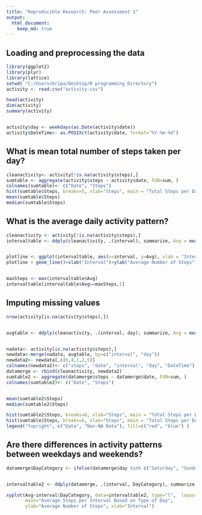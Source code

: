 ---
title: "Reproducible Research: Peer Assessment 1"
output: 
  html_document:
    keep_md: true
---

## Loading and preprocessing the data


```{r}
library(ggplot2)
library(plyr)
library(lattice)
setwd( "C:/Users/Kripa/Desktop/R programming Directory")
activity <- read.csv("activity.csv")

head(activity)
dim(activity)
summary(activity)


activity$day <- weekdays(as.Date(activity$date))
activity$DateTime<- as.POSIXct(activity$date, format="%Y-%m-%d")
```

## What is mean total number of steps taken per day?


```{r}

cleanactivity<- activity[!is.na(activity$steps),]
sumtable <- aggregate(activity$steps ~ activity$date, FUN=sum, )
colnames(sumtable)<- c("Date", "Steps")
hist(sumtable$Steps, breaks=5, xlab="Steps", main = "Total Steps per Day", col="red")
mean(sumtable$Steps)
median(sumtable$Steps)

```

## What is the average daily activity pattern?
```{r}

cleanactivity <- activity[!is.na(activity$steps),]
intervaltable <- ddply(cleanactivity, .(interval), summarize, Avg = mean(steps))


plotline <- ggplot(intervaltable, aes(x=interval, y=Avg), xlab = "Interval", ylab="Average Number of Steps")
plotline + geom_line()+xlab("Interval")+ylab("Average Number of Steps")+ggtitle("Average Number of Steps per Interval")


maxSteps <- max(intervaltable$Avg)
intervaltable[intervaltable$Avg==maxSteps,1]

```

## Imputing missing values
```{r}

nrow(activity[is.na(activity$steps),])


avgtable <- ddply(cleanactivity, .(interval, day), summarize, Avg = mean(steps))


nadata<- activity[is.na(activity$steps),]
newdata<-merge(nadata, avgtable, by=c("interval", "day"))
newdata2<- newdata[,c(6,4,1,2,5)]
colnames(newdata2)<- c("steps", "date", "interval", "day", "DateTime")
datamerge <- rbind(cleanactivity, newdata2)
sumtable2 <- aggregate(datamerge$steps ~ datamerge$date, FUN=sum, )
colnames(sumtable2)<- c("Date", "Steps")


mean(sumtable2$Steps)
median(sumtable2$Steps)

hist(sumtable2$Steps, breaks=6, xlab="Steps", main = "Total Steps per Day with NAs Fixed", col="red")
hist(sumtable$Steps, breaks=6, xlab="Steps", main = "Total Steps per Day with NAs Fixed", col="blue", add=T)
legend("topright", c("Data", "Non-NA Data"), fill=c("red", "blue") )

```


## Are there differences in activity patterns between weekdays and weekends?
```{r}

datamerge$DayCategory <- ifelse(datamerge$day %in% c("Saturday", "Sunday"), "Weekend", "Weekday")


intervaltable2 <- ddply(datamerge, .(interval, DayCategory), summarize, Avg = mean(steps))

xyplot(Avg~interval|DayCategory, data=intervaltable2, type="l",  layout = c(1,2),
       main="Average Steps per Interval Based on Type of Day", 
       ylab="Average Number of Steps", xlab="Interval")


```